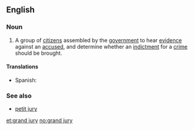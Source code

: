 ==English==
{{wikipedia}}

===Noun===
{{en-noun|head=[[grand]] [[jury]]|grand juries}}

# {{legal}} A group of [[citizen]]s assembled by the [[government]] to hear [[evidence]] against an [[accused]], and determine whether an [[indictment]] for a [[crime]] should be brought.

====Translations====
{{trans-top}}
{{trans-mid}}
* Spanish: {{t-|es|gran jurado|m}}
{{trans-bottom}}

===See also===
* [[petit jury]]

[[et:grand jury]]
[[no:grand jury]]